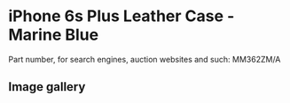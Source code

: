 
# iPhone 6s Plus Leather Case - Marine Blue

Part number, for search engines, auction websites and such: MM362ZM/A

## Image gallery

<div style={{ width: "768px" }}>
  <GalleryComponent
    images={[
      {
        original: "/everysource/MM362.webp",
        thumbnail: "/everypreview/MM362.webp",
      },
      {
        original: "/everysource/MM362_AV1_GOLD.webp",
        thumbnail: "/everypreview/MM362_AV1_GOLD.webp",
      },
      {
        original: "/everysource/MM362_AV1_SILVER.webp",
        thumbnail: "/everypreview/MM362_AV1_SILVER.webp",
      },
      {
        original: "/everysource/MM362_AV1_SPACE_GRAY.webp",
        thumbnail: "/everypreview/MM362_AV1_SPACE_GRAY.webp",
      }
    ]}
  />
</div>